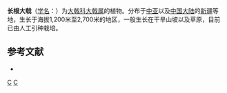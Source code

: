 {{Speciesbox 
| taxon = Euphorbia pachyrrhiza
| authority = Kar. et Kir.
}}
'''长根大戟'''（[[学名|学名]]：{{lang|la|''Euphorbia pachyrrhiza''}}）为[[大戟科|大戟科]][[大戟属|大戟属]]的植物。分布于[[中亚|中亚]]以及[[中国大陆|中国大陆]]的[[新疆|新疆]]等地，生长于海拔1,200米至2,700米的地区，一般生长在干旱山坡以及草原，目前已由人工引种栽培。

== 参考文献 ==
<div class="references-small">
* {{cite web| url =http://www.bioinfo.cn/db05/KmzwSpecies.php?action=view&id=7563| title =长根大戟| work =《中国高等植物数据库全库》| publisher =中国科学院微生物研究所| author =昆明植物研究所| accessdate =2009-02-25| deadurl =yes| archiveurl =https://web.archive.org/web/20160305095621/http://www.bioinfo.cn/db05/KmzwSpecies.php?action=view&id=7563| archivedate =2016-03-05}}
</div>

{{Taxonbar}}

[[Category:大戟属|C]]
[[Category:新疆植物|C]]